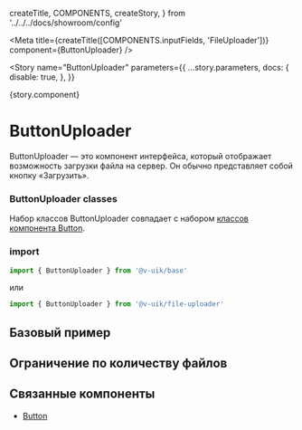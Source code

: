   createTitle,
  COMPONENTS,
  createStory,
} from '../../../docs/showroom/config'




<Meta
  title={createTitle([COMPONENTS.inputFields, 'FileUploader'])}
  component={ButtonUploader}
/>

<Story
  name="ButtonUploader"
  parameters={{
    ...story.parameters,
    docs: {
      disable: true,
    },
  }}
>
  {story.component}
</Story>

# ButtonUploader

ButtonUploader — это компонент интерфейса, который отображает возможность загрузки файла на сервер.
Он обычно представляет собой кнопку «Загрузить».

### ButtonUploader classes

Набор классов ButtonUploader совпадает с набором [классов компонента Button](?path=/docs/элементы-управления-button-api--page#classes).

### import

```ts
import { ButtonUploader } from '@v-uik/base'
```

или

```ts
import { ButtonUploader } from '@v-uik/file-uploader'
```

## Базовый пример

<Canvas withSource="none">
  <BasicButtonUploader />
</Canvas>

<Source language="tsx" code={RawBasicButtonUploader} />

## Ограничение по количеству файлов

<Canvas withSource="none">
  <MaxFiles />
</Canvas>

<Source language="tsx" code={RawMaxFiles} />

## Связанные компоненты

- [Button](?path=/docs/элементы-управления-button-button--button)
